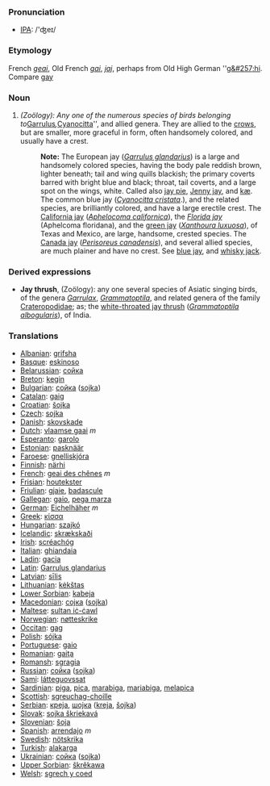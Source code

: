 === Pronunciation ===
*[[w:IPA|IPA]]: /'ʤeɪ/
===Etymology===
French ''[[geai]]'', Old French ''[[gai]]'', ''[[jaj]]'', perhaps from Old High German ''[[g&#257;hi]]. Compare [[gay]] 
===Noun===
#''(Zoölogy): Any one of the numerous species of birds belonging to ''[[Garrulus]]'', ''[[Cyanocitta]]'', and allied genera. They are allied to the [[crow]]s, but are smaller, more graceful in form, often handsomely colored, and usually have a crest.
#:'''Note:''' The European jay (''[[Garrulus glandarius]]'') is a large and handsomely colored species, having the body pale reddish brown, lighter beneath; tail and wing quills blackish; the primary coverts barred with bright blue and black; throat, tail coverts, and a large spot on the wings, white. Called also [[jay pie]], [[Jenny jay]], and [[kæ]]. The common blue jay (''[[Cyanocitta cristata]]''.), and the related species, are brilliantly colored, and have a large erectile crest. The [[California jay]] (''[[Aphelocoma californica]]''), the ''[[Florida jay]]'' (Aphelcoma floridana), and the [[green jay]] (''[[Xanthoura luxuosa]]''), of Texas and Mexico, are large, handsome, crested species. The [[Canada jay]] (''[[Perisoreus canadensis]]''), and several allied species, are much plainer and have no crest. See [[blue jay]], and [[whisky jack]]. 
===Derived expressions===
*'''Jay thrush''', (Zoölogy): any one several species of Asiatic singing birds, of the genera ''[[Garrulax]]'', ''[[Grammatoptila]]'', and related genera of the family [[Crateropodidae]]; as; the [[white-throated jay thrush]] (''[[Grammatoptila albogularis]]''), of India.

=== Translations ===
*[[Albanian]]: [[grifsha]]
*[[Basque]]: [[eskinoso]]
*[[Belarussian]]: [[сойка]]
*[[Breton]]: [[kegin]]
*[[Bulgarian]]: [[сойка]] ([[sojka]])
*[[Catalan]]: [[gaig]]
*[[Croatian]]: [[šojka]]
*[[Czech]]: [[sojka]]
*[[Danish]]: [[skovskade]]
*[[Dutch]]: [[vlaamse gaai]] ''m''
*[[Esperanto]]: [[garolo]]
*[[Estonian]]: [[pasknäär]]
*[[Faroese]]: [[gnelliskjóra]]
*[[Finnish]]: [[närhi]]
*[[French]]: [[geai des chênes]] ''m''
*[[Frisian]]: [[houtekster]]
*[[Friulian]]: [[gjaie]], [[badascule]]
*[[Gallegan]]: [[gaio]], [[pega marza]]
*[[German]]: [[Eichelhäher]] ''m''
*[[Greek]]: [[κίσσα]] '' ''
*[[Hungarian]]: [[szajkó]]
*[[Icelandic]]: [[skrækskaði]]
*[[Irish]]: [[scréachóg]]
*[[Italian]]: [[ghiandaia]] '' ''
*[[Ladin]]: [[gacia]]
*[[Latin]]: [[Garrulus glandarius]] '' ''
*[[Latvian]]: [[sīlis]]
*[[Lithuanian]]: [[kėkštas]]
*[[Lower Sorbian]]: [[kabeja]]
*[[Macedonian]]: [[соjка]] ([[sojka]])
*[[Maltese]]: [[sultan iċ-ċawl]]
*[[Norwegian]]: [[nøtteskrike]]
*[[Occitan]]: [[gag]]
*[[Polish]]: [[sójka]] '' ''
*[[Portuguese]]: [[gaio]]
*[[Romanian]]: [[gaiţa]]
*[[Romansh]]: [[sgragia]]
*[[Russian]]: [[сойка]] ([[sojka]]) '' ''
*[[Sami]]: [[látteguovssat]]
*[[Sardinian]]: [[piga]], [[pica]], [[marabiga]], [[mariabiga]], [[melapica]]
*[[Scottish]]: [[sgreuchag-choille]]
*[[Serbian]]: [[креjа]], [[шоjка]] ([[kreja]], [[šojka]])
*[[Slovak]]: [[sojka škriekavá]]
*[[Slovenian]]: [[šoja]]
*[[Spanish]]: [[arrendajo]] ''m''
*[[Swedish]]: [[nötskrika]]
*[[Turkish]]: [[alakarga]]
*[[Ukrainian]]: [[сойка]] ([[sojka]])
*[[Upper Sorbian]]: [[škrěkawa]]
*[[Welsh]]: [[sgrech y coed]]